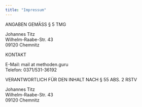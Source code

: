 ```yaml
---
title: "Impressum"
---
```


ANGABEN GEMÄSS § 5 TMG

Johannes Titz<br>
Wilhelm-Raabe-Str. 43<br>
09120 Chemnitz<br>

KONTAKT

E-Mail: mail at methoden.guru<br>
Telefon: 0371/531-36192

VERANTWORTLICH FÜR DEN INHALT NACH § 55 ABS. 2 RSTV

Johannes Titz<br>
Wilhelm-Raabe-Str. 43<br>
09120 Chemnitz<br>